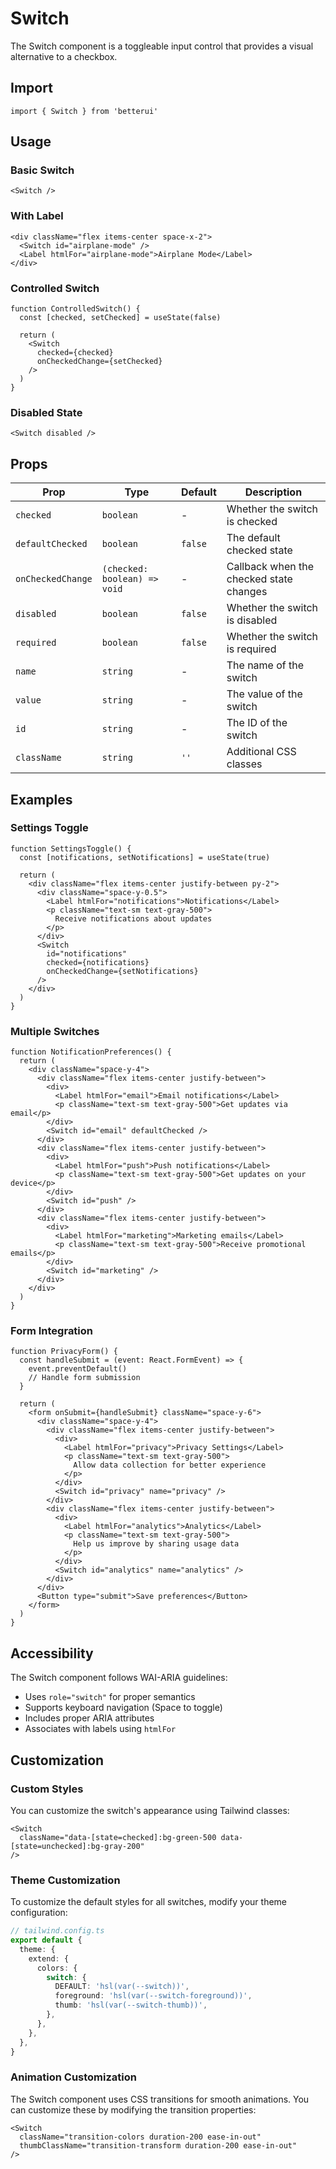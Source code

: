 # Switch

The Switch component is a toggleable input control that provides a visual alternative to a checkbox.

## Import

```tsx
import { Switch } from 'betterui'
```

## Usage

### Basic Switch

```tsx
<Switch />
```

### With Label

```tsx
<div className="flex items-center space-x-2">
  <Switch id="airplane-mode" />
  <Label htmlFor="airplane-mode">Airplane Mode</Label>
</div>
```

### Controlled Switch

```tsx
function ControlledSwitch() {
  const [checked, setChecked] = useState(false)

  return (
    <Switch
      checked={checked}
      onCheckedChange={setChecked}
    />
  )
}
```

### Disabled State

```tsx
<Switch disabled />
```

## Props

| Prop | Type | Default | Description |
|------|------|---------|-------------|
| `checked` | `boolean` | - | Whether the switch is checked |
| `defaultChecked` | `boolean` | `false` | The default checked state |
| `onCheckedChange` | `(checked: boolean) => void` | - | Callback when the checked state changes |
| `disabled` | `boolean` | `false` | Whether the switch is disabled |
| `required` | `boolean` | `false` | Whether the switch is required |
| `name` | `string` | - | The name of the switch |
| `value` | `string` | - | The value of the switch |
| `id` | `string` | - | The ID of the switch |
| `className` | `string` | `''` | Additional CSS classes |

## Examples

### Settings Toggle

```tsx
function SettingsToggle() {
  const [notifications, setNotifications] = useState(true)

  return (
    <div className="flex items-center justify-between py-2">
      <div className="space-y-0.5">
        <Label htmlFor="notifications">Notifications</Label>
        <p className="text-sm text-gray-500">
          Receive notifications about updates
        </p>
      </div>
      <Switch
        id="notifications"
        checked={notifications}
        onCheckedChange={setNotifications}
      />
    </div>
  )
}
```

### Multiple Switches

```tsx
function NotificationPreferences() {
  return (
    <div className="space-y-4">
      <div className="flex items-center justify-between">
        <div>
          <Label htmlFor="email">Email notifications</Label>
          <p className="text-sm text-gray-500">Get updates via email</p>
        </div>
        <Switch id="email" defaultChecked />
      </div>
      <div className="flex items-center justify-between">
        <div>
          <Label htmlFor="push">Push notifications</Label>
          <p className="text-sm text-gray-500">Get updates on your device</p>
        </div>
        <Switch id="push" />
      </div>
      <div className="flex items-center justify-between">
        <div>
          <Label htmlFor="marketing">Marketing emails</Label>
          <p className="text-sm text-gray-500">Receive promotional emails</p>
        </div>
        <Switch id="marketing" />
      </div>
    </div>
  )
}
```

### Form Integration

```tsx
function PrivacyForm() {
  const handleSubmit = (event: React.FormEvent) => {
    event.preventDefault()
    // Handle form submission
  }

  return (
    <form onSubmit={handleSubmit} className="space-y-6">
      <div className="space-y-4">
        <div className="flex items-center justify-between">
          <div>
            <Label htmlFor="privacy">Privacy Settings</Label>
            <p className="text-sm text-gray-500">
              Allow data collection for better experience
            </p>
          </div>
          <Switch id="privacy" name="privacy" />
        </div>
        <div className="flex items-center justify-between">
          <div>
            <Label htmlFor="analytics">Analytics</Label>
            <p className="text-sm text-gray-500">
              Help us improve by sharing usage data
            </p>
          </div>
          <Switch id="analytics" name="analytics" />
        </div>
      </div>
      <Button type="submit">Save preferences</Button>
    </form>
  )
}
```

## Accessibility

The Switch component follows WAI-ARIA guidelines:

- Uses `role="switch"` for proper semantics
- Supports keyboard navigation (Space to toggle)
- Includes proper ARIA attributes
- Associates with labels using `htmlFor`

## Customization

### Custom Styles

You can customize the switch's appearance using Tailwind classes:

```tsx
<Switch
  className="data-[state=checked]:bg-green-500 data-[state=unchecked]:bg-gray-200"
/>
```

### Theme Customization

To customize the default styles for all switches, modify your theme configuration:

```typescript
// tailwind.config.ts
export default {
  theme: {
    extend: {
      colors: {
        switch: {
          DEFAULT: 'hsl(var(--switch))',
          foreground: 'hsl(var(--switch-foreground))',
          thumb: 'hsl(var(--switch-thumb))',
        },
      },
    },
  },
}
```

### Animation Customization

The Switch component uses CSS transitions for smooth animations. You can customize these by modifying the transition properties:

```tsx
<Switch
  className="transition-colors duration-200 ease-in-out"
  thumbClassName="transition-transform duration-200 ease-in-out"
/>
``` 